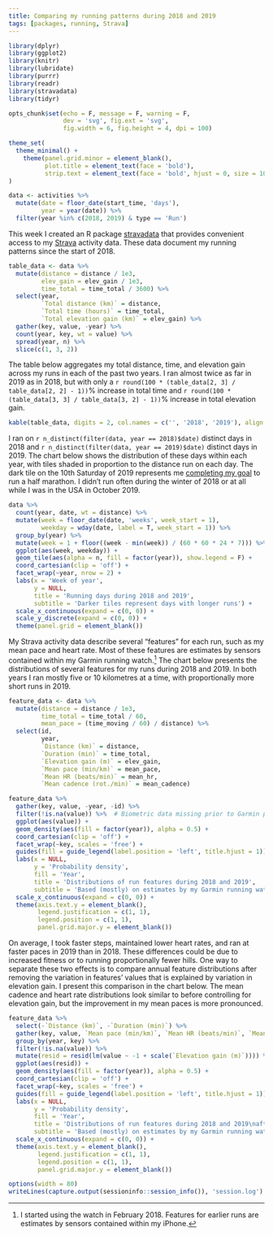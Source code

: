```yaml
---
title: Comparing my running patterns during 2018 and 2019
tags: [packages, running, Strava]
---
```


```r
library(dplyr)
library(ggplot2)
library(knitr)
library(lubridate)
library(purrr)
library(readr)
library(stravadata)
library(tidyr)

opts_chunk$set(echo = F, message = F, warning = F,
               dev = 'svg', fig.ext = 'svg',
               fig.width = 6, fig.height = 4, dpi = 100)

theme_set(
  theme_minimal() +
    theme(panel.grid.minor = element_blank(),
          plot.title = element_text(face = 'bold'),
          strip.text = element_text(face = 'bold', hjust = 0, size = 10))
)

data <- activities %>%
  mutate(date = floor_date(start_time, 'days'),
         year = year(date)) %>%
  filter(year %in% c(2018, 2019) & type == 'Run')
```

This week I created an R package [stravadata](https://github.com/bldavies/stravadata/) that provides convenient access to my [Strava](https://www.strava.com/) activity data.
These data document my running patterns since the start of 2018.

```r
table_data <- data %>%
  mutate(distance = distance / 1e3,
         elev_gain = elev_gain / 1e3,
         time_total = time_total / 3600) %>%
  select(year,
         `Total distance (km)` = distance,
         `Total time (hours)` = time_total,
         `Total elevation gain (km)` = elev_gain) %>%
  gather(key, value, -year) %>%
  count(year, key, wt = value) %>%
  spread(year, n) %>%
  slice(c(1, 3, 2))
```

The table below aggregates my total distance, time, and elevation gain across my runs in each of the past two years.
I ran almost twice as far in 2019 as in 2018, but with only a `r round(100 * (table_data[2, 3] / table_data[2, 2] - 1))`% increase in total time and `r round(100 * (table_data[3, 3] / table_data[3, 2] - 1))`% increase in total elevation gain.

```r
kable(table_data, digits = 2, col.names = c('', '2018', '2019'), align = 'lrr')
```

I ran on `r n_distinct(filter(data, year == 2018)$date)` distinct days in 2018 and `r n_distinct(filter(data, year == 2019)$date)` distinct days in 2019.
The chart below shows the distribution of these days within each year, with tiles shaded in proportion to the distance run on each day.
The dark tile on the 10th Saturday of 2019 represents me [completing my goal](/blog/goals-2019-update/) to run a half marathon.
I didn't run often during the winter of 2018 or at all while I was in the USA in October 2019.

```r
data %>%
  count(year, date, wt = distance) %>%
  mutate(week = floor_date(date, 'weeks', week_start = 1),
         weekday = wday(date, label = T, week_start = 1)) %>%
  group_by(year) %>%
  mutate(week = 1 + floor((week - min(week)) / (60 * 60 * 24 * 7))) %>%
  ggplot(aes(week, weekday)) +
  geom_tile(aes(alpha = n, fill = factor(year)), show.legend = F) +
  coord_cartesian(clip = 'off') +
  facet_wrap(~year, nrow = 2) +
  labs(x = 'Week of year',
       y = NULL,
       title = 'Running days during 2018 and 2019',
       subtitle = 'Darker tiles represent days with longer runs') +
  scale_x_continuous(expand = c(0, 0)) +
  scale_y_discrete(expand = c(0, 0)) +
  theme(panel.grid = element_blank())
```

My Strava activity data describe several "features" for each run, such as my mean pace and heart rate.
Most of these features are estimates by sensors contained within my Garmin running watch.[^most]
The chart below presents the distributions of several features for my runs during 2018 and 2019.
In both years I ran mostly five or 10 kilometres at a time, with proportionally more short runs in 2019.

[^most]: I started using the watch in February 2018. Features for earlier runs are estimates by sensors contained within my iPhone.

```r
feature_data <- data %>%
  mutate(distance = distance / 1e3,
         time_total = time_total / 60,
         mean_pace = (time_moving / 60) / distance) %>%
  select(id,
         year,
         `Distance (km)` = distance,
         `Duration (min)` = time_total,
         `Elevation gain (m)` = elev_gain,
         `Mean pace (min/km)` = mean_pace,
         `Mean HR (beats/min)` = mean_hr,
         `Mean cadence (rot./min)` = mean_cadence)

feature_data %>%
  gather(key, value, -year, -id) %>%
  filter(!is.na(value)) %>%  # Biometric data missing prior to Garmin purchase
  ggplot(aes(value)) +
  geom_density(aes(fill = factor(year)), alpha = 0.5) +
  coord_cartesian(clip = 'off') +
  facet_wrap(~key, scales = 'free') +
  guides(fill = guide_legend(label.position = 'left', title.hjust = 1)) +
  labs(x = NULL,
       y = 'Probability density',
       fill = 'Year',
       title = 'Distributions of run features during 2018 and 2019',
       subtitle = 'Based (mostly) on estimates by my Garmin running watch') +
  scale_x_continuous(expand = c(0, 0)) +
  theme(axis.text.y = element_blank(),
        legend.justification = c(1, 1),
        legend.position = c(1, 1),
        panel.grid.major.y = element_blank())
```

On average, I took faster steps, maintained lower heart rates, and ran at faster paces in 2019 than in 2018.
These differences could be due to increased fitness or to running proportionally fewer hills.
One way to separate these two effects is to compare annual feature distributions after removing the variation in features' values that is explained by variation in elevation gain.
I present this comparison in the chart below.
The mean cadence and heart rate distributions look similar to before controlling for elevation gain, but the improvement in my mean paces is more pronounced.

```r
feature_data %>%
  select(-`Distance (km)`, -`Duration (min)`) %>%
  gather(key, value, `Mean pace (min/km)`, `Mean HR (beats/min)`, `Mean cadence (rot./min)`) %>%
  group_by(year, key) %>%
  filter(!is.na(value)) %>%
  mutate(resid = resid(lm(value ~ -1 + scale(`Elevation gain (m)`)))) %>%
  ggplot(aes(resid)) +
  geom_density(aes(fill = factor(year)), alpha = 0.5) +
  coord_cartesian(clip = 'off') +
  facet_wrap(~key, scales = 'free') +
  guides(fill = guide_legend(label.position = 'left', title.hjust = 1)) +
  labs(x = NULL,
       y = 'Probability density',
       fill = 'Year',
       title = 'Distributions of run features during 2018 and 2019\nafter controlling for elevation gain',
       subtitle = 'Based (mostly) on estimates by my Garmin running watch') +
  scale_x_continuous(expand = c(0, 0)) +
  theme(axis.text.y = element_blank(),
        legend.justification = c(1, 1),
        legend.position = c(1, 1),
        panel.grid.major.y = element_blank())
```

```r
options(width = 80)
writeLines(capture.output(sessioninfo::session_info()), 'session.log')
```
